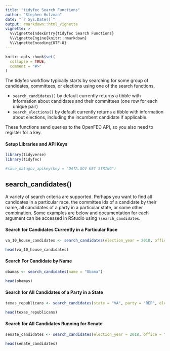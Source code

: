 ```yaml
---
title: "tidyfec Search Functions"
author: "Stephen Holzman"
date: "`r Sys.Date()`"
output: rmarkdown::html_vignette
vignette: >
  %\VignetteIndexEntry{tidyfec Search Functions}
  %\VignetteEngine{knitr::rmarkdown}
  %\VignetteEncoding{UTF-8}
---
```


```r
knitr::opts_chunk$set(
  collapse = TRUE,
  comment = "#>"
)
```

The tidyfec workflow typically starts by searching for some group of candidates, committees, or elections using one of the search functions.

- `search_candidates()` by default currently returns a tibble with information about candidates and their committees (one row for each unique pair)
- `search_elections()` by default currently returns a tibble with information about elections, including the incumbent candidate if applicable.

These functions send queries to the OpenFEC API, so you also need to register for a key.

#### Setup Libraries and API Keys

```r
library(tidyverse)
library(tidyfec)

#save_datagov_apikey(key = "DATA.GOV KEY STRING")
```


## search_candidates()

A variety of search criteria are supported. Perhaps you want to find all candidates in a particular race, the committee ids of a candidate by their name, all candidates of a party in a particular state, or some other combination. Some examples are below and documentation for each argument can be accessed in RStudio using `?search_candidates`. 

#### Search for Candidates Currently in a Particular Race

```r
va_10_house_candidates <- search_candidates(election_year = 2018, office = "H", state = "VA", district = "10", candidate_status = "C")

head(va_10_house_candidates)
```


#### Search For Candidate by Name

```r
obamas <- search_candidates(name = "Obama")

head(obamas)
```

#### Search for All Candidates of a Party in a State

```r
texas_republicans <- search_candidates(state = "VA", party = "REP", election_year = 2018)

head(texas_republicans)
```

#### Search for All Candidates Running for Senate

```r
senate_candidates <- search_candidates(election_year = 2018, office = "S", candidate_status = "C")

head(senate_candidates)
```


